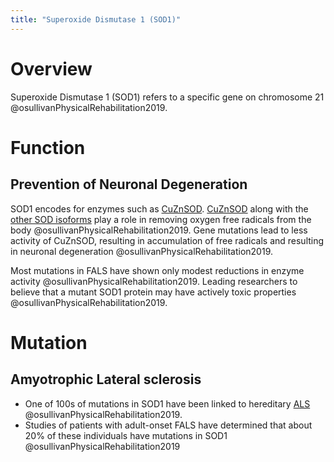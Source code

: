 ```yaml
---
title: "Superoxide Dismutase 1 (SOD1)"
---
```


# Overview
Superoxide Dismutase 1 (SOD1) refers to a specific gene on chromosome 21 @osullivanPhysicalRehabilitation2019.

# Function

## Prevention of Neuronal Degeneration
SOD1 encodes for enzymes such as [CuZnSOD]({{< var ref-CuZnSOD_copper-zinc_superoxide_dismutase.path >}}). [CuZnSOD]({{< var ref-CuZnSOD_copper-zinc_superoxide_dismutase.path >}}) along with the [other SOD isoforms]({{< var ref-superoxide-dismutases-group.path >}}) play a role in removing oxygen free radicals from the body @osullivanPhysicalRehabilitation2019. Gene mutations lead to less activity of CuZnSOD, resulting in accumulation of free radicals and resulting in neuronal degeneration @osullivanPhysicalRehabilitation2019.

Most mutations in FALS have shown only modest reductions in enzyme activity @osullivanPhysicalRehabilitation2019. Leading researchers to believe that a mutant SOD1 protein may have actively toxic properties @osullivanPhysicalRehabilitation2019.


# Mutation
## Amyotrophic Lateral sclerosis

- One of 100s of mutations in SOD1 have been linked to hereditary [ALS]({{< var ref-amyotrophic-lateral-sclerosis.path >}}) @osullivanPhysicalRehabilitation2019.
- Studies of patients with adult-onset FALS have determined that about 20% of these individuals have mutations in SOD1 @osullivanPhysicalRehabilitation2019